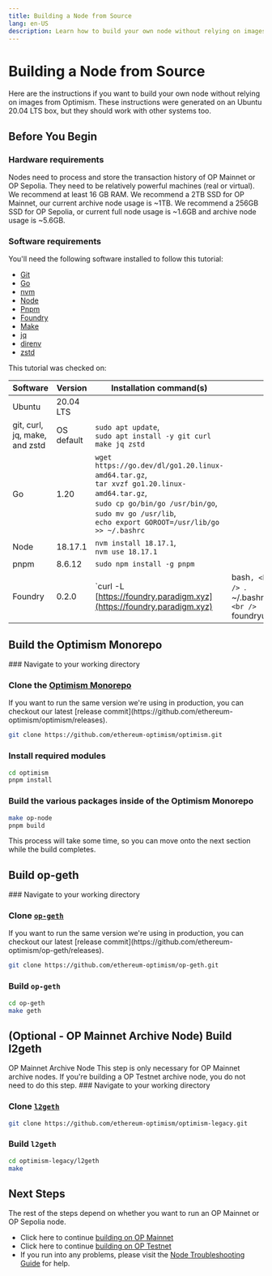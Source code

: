 ```yaml
---
title: Building a Node from Source
lang: en-US
description: Learn how to build your own node without relying on images from Optimism.
---
```



# Building a Node from Source

Here are the instructions if you want to build your own node without relying on images from Optimism. These instructions were generated on an Ubuntu 20.04 LTS box, but they should work with other systems too.

## Before You Begin

### Hardware requirements

Nodes need to process and store the transaction history of OP Mainnet or OP Sepolia. They need to be relatively powerful machines (real or virtual). We recommend at least 16 GB RAM. We recommend a 2TB SSD for OP Mainnet, our current archive node usage is \~1TB. We recommend a 256GB SSD for OP Sepolia, or current full node usage is \~1.6GB and archive node usage is \~5.6GB.

### Software requirements

You'll need the following software installed to follow this tutorial:

*   [Git](https://git-scm.com/)
*   [Go](https://go.dev/)
*   [nvm](https://github.com/nvm-sh/nvm)
*   [Node](https://nodejs.org/en)
*   [Pnpm](https://pnpm.io/)
*   [Foundry](https://github.com/foundry-rs/foundry#installation)
*   [Make](https://linux.die.net/man/1/make)
*   [jq](https://github.com/jqlang/jq)
*   [direnv](https://direnv.net/)
*   [zstd](https://facebook.github.io/zstd/)

This tutorial was checked on:

| Software                      | Version    | Installation command(s)                                                                                                                                                                                                   |                                                   |
| ----------------------------- | ---------- | ------------------------------------------------------------------------------------------------------------------------------------------------------------------------------------------------------------------------- | ------------------------------------------------- |
| Ubuntu                        | 20.04 LTS  |                                                                                                                                                                                                                           |                                                   |
| git, curl, jq, make, and zstd | OS default | `sudo apt update`, <br />`sudo apt install -y git curl make jq zstd`                                                                                                                                                      |                                                   |
| Go                            | 1.20       | `wget https://go.dev/dl/go1.20.linux-amd64.tar.gz`, <br /> `tar xvzf go1.20.linux-amd64.tar.gz`, <br /> `sudo cp go/bin/go /usr/bin/go`, <br />`sudo mv go /usr/lib`, <br />`echo export GOROOT=/usr/lib/go >> ~/.bashrc` |                                                   |
| Node                          | 18.17.1    | `nvm install 18.17.1`, <br /> `nvm use 18.17.1`                                                                                                                                                                           |                                                   |
| pnpm                          | 8.6.12     | `sudo npm install -g pnpm`                                                                                                                                                                                                |                                                   |
| Foundry                       | 0.2.0      | \`curl -L [https://foundry.paradigm.xyz](https://foundry.paradigm.xyz)                                                                                                                                                    | bash`, <br /> `. \~/.bashrc`, <br /> `foundryup\` |

## Build the Optimism Monorepo

<Steps>
  ### Navigate to your working directory

  ### Clone the [Optimism Monorepo](https://github.com/ethereum-optimism/optimism)

  <Callout type="info">
    If you want to run the same version we're using in production, you can checkout our latest [release commit](https://github.com/ethereum-optimism/optimism/releases).
  </Callout>

  ```bash
  git clone https://github.com/ethereum-optimism/optimism.git
  ```

  ### Install required modules

  ```bash
  cd optimism
  pnpm install
  ```

  ### Build the various packages inside of the Optimism Monorepo

  ```bash
  make op-node
  pnpm build
  ```

  This process will take some time, so you can move onto the next section while the build completes.
</Steps>

## Build op-geth

<Steps>
  ### Navigate to your working directory

  ### Clone [`op-geth`](https://github.com/ethereum-optimism/op-geth)

  <Callout type="info">
    If you want to run the same version we're using in production, you can checkout our latest [release commit](https://github.com/ethereum-optimism/op-geth/releases).
  </Callout>

  ```bash
  git clone https://github.com/ethereum-optimism/op-geth.git
  ```

  ### Build `op-geth`

  ```bash
  cd op-geth    
  make geth
  ```
</Steps>

## (Optional - OP Mainnet Archive Node) Build l2geth

<Callout type="info">
  OP Mainnet Archive Node
  This step is only necessary for OP Mainnet archive nodes. If you're building a OP Testnet archive node, you do not need to do this step.
</Callout>

<Steps>
  ### Navigate to your working directory

  ### Clone [`l2geth`](https://github.com/ethereum-optimism/optimism-legacy)

  ```bash
  git clone https://github.com/ethereum-optimism/optimism-legacy.git
  ```

  ### Build `l2geth`

  ```bash
  cd optimism-legacy/l2geth
  make
  ```
</Steps>

## Next Steps

The rest of the steps depend on whether you want to run an OP Mainnet or OP Sepolia node.

*   Click here to continue [building on OP Mainnet](mainnet)
*   Click here to continue [building on OP Testnet](testnet)
*   If you run into any problems, please visit the [Node Troubleshooting Guide](../management/troubleshooting) for help.
